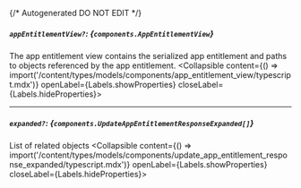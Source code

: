 {/* Autogenerated DO NOT EDIT  */}

##### `appEntitlementView?`: *{`components.AppEntitlementView`}*
The app entitlement view contains the serialized app entitlement and paths to objects referenced by the app entitlement.
<Collapsible content={() => import('/content/types/models/components/app_entitlement_view/typescript.mdx')} openLabel={Labels.showProperties} closeLabel={Labels.hideProperties}>
</Collapsible>

---
##### `expanded?`: *{`components.UpdateAppEntitlementResponseExpanded[]`}*
List of related objects
<Collapsible content={() => import('/content/types/models/components/update_app_entitlement_response_expanded/typescript.mdx')} openLabel={Labels.showProperties} closeLabel={Labels.hideProperties}>
</Collapsible>


